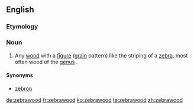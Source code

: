 ==English==
===Etymology===
{{compound|zebra|wood|lang=en}}
===Noun===
{{en-noun|~}}
{{wikipedia}}

# Any [[wood]] with a [[figure]] ([[grain]] pattern) like the striping of a [[zebra]], most often wood of the [[genus]] {{taxlink|Microberlinia|genus|noshow=1}}.

====Synonyms====
*[[zebron]]

[[de:zebrawood]]
[[fr:zebrawood]]
[[ko:zebrawood]]
[[ta:zebrawood]]
[[zh:zebrawood]]